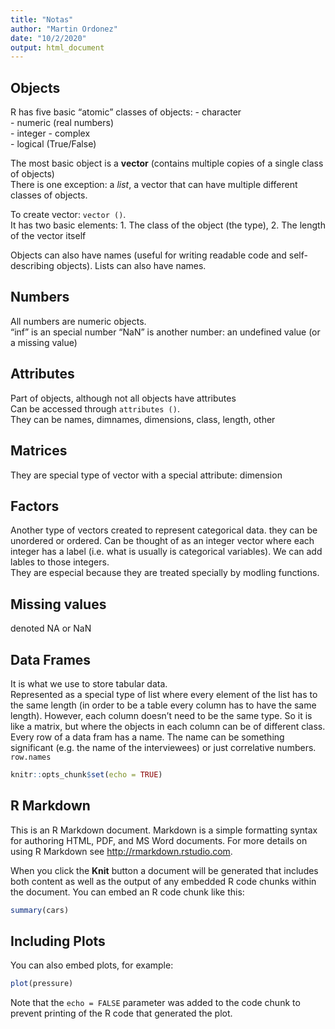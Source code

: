```yaml
---
title: "Notas"
author: "Martin Ordonez"
date: "10/2/2020"
output: html_document
---
```


## Objects
R has five basic "atomic" classes of objects:
- character  
- numeric (real numbers)  
- integer 
- complex  
- logical (True/False)  

The most basic object is a **vector** (contains multiple copies of a single class of objects)  
There is one exception: a *list*, a vector that can have multiple different classes of objects.  

To create vector: `vector ()`.  
It has two basic elements: 1. The class of the object (the type), 2. The length of the vector itself  

Objects can also have names (useful for writing readable code and self-describing objects). Lists can also have names.

## Numbers
All numbers are numeric objects.  
"inf" is an special number
"NaN" is another number: an undefined value (or a missing value)

## Attributes
Part of objects, although not all objects have attributes  
Can be accessed through `attributes ()`.  
They can be names, dimnames, dimensions, class, length, other

## Matrices
They are special type of vector with a special attribute: dimension

## Factors
Another type of vectors created to represent categorical data. they can be unordered or ordered. Can be thought of as an integer vector where each integer has a label (i.e. what is usually is categorical variables). We can add lables to those integers.  
They are especial because they are treated specially by modling functions.

## Missing values
denoted NA or NaN

## Data Frames
It is what we use to store tabular data.  
Represented as a special type of list where every element of the list has to the same length (in order to be a table every column has to have the same length). However, each column doesn't need to be the same type. So it is like a matrix, but where the objects in each column can be of different class.  
Every row of a data fram has a name. The name can be something significant (e.g. the name of the interviewees) or just correlative numbers. `row.names`



```r
knitr::opts_chunk$set(echo = TRUE)
```

## R Markdown

This is an R Markdown document. Markdown is a simple formatting syntax for authoring HTML, PDF, and MS Word documents. For more details on using R Markdown see <http://rmarkdown.rstudio.com>.

When you click the **Knit** button a document will be generated that includes both content as well as the output of any embedded R code chunks within the document. You can embed an R code chunk like this:

```r
summary(cars)
```

## Including Plots

You can also embed plots, for example:

```r
plot(pressure)
```

Note that the `echo = FALSE` parameter was added to the code chunk to prevent printing of the R code that generated the plot.
